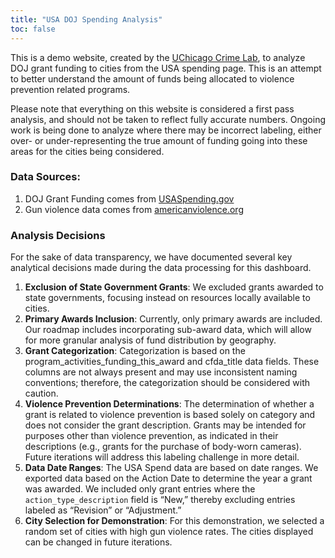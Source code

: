 ```yaml
---
title: "USA DOJ Spending Analysis"
toc: false
---
```


This is a demo website, created by the [UChicago Crime Lab](https://crimelab.uchicago.edu/), to analyze DOJ grant funding to cities from the USA spending page. This is an attempt to better understand the amount of funds being allocated to violence prevention related programs.

Please note that everything on this website is considered a first pass analysis, and should not be taken to reflect fully accurate numbers. Ongoing work is being done to analyze where there may be incorrect labeling, either over- or under-representing the true amount of funding going into these areas for the cities being considered.

### Data Sources:

1. DOJ Grant Funding comes from [USASpending.gov](https://www.usaspending.gov/download_center/custom_award_data)
2. Gun violence data comes from [americanviolence.org](https://www.americanviolence.org/table?compChartType=differenceChart&compare=none&crimeType=400&customCompareInterval&customTimespanInterval&metric=total&precision=monthly&selectedCensusTractsIds&selectedCitiesIds&sortColumn=name&sortPage=0&sortReversed=false&timespan=lastMonth)


### Analysis Decisions

For the sake of data transparency, we have documented several key analytical decisions made during the data processing for this dashboard.

1. **Exclusion of State Government Grants**: We excluded grants awarded to state governments, focusing instead on resources locally available to cities.
2. **Primary Awards Inclusion**: Currently, only primary awards are included. Our roadmap includes incorporating sub-award data, which will allow for more granular analysis of fund distribution by geography.
3. **Grant Categorization**: Categorization is based on the program_activities_funding_this_award and cfda_title data fields. These columns are not always present and may use inconsistent naming conventions; therefore, the categorization should be considered with caution.
4. **Violence Prevention Determinations**: The determination of whether a grant is related to violence prevention is based solely on category and does not consider the grant description. Grants may be intended for purposes other than violence prevention, as indicated in their descriptions (e.g., grants for the purchase of body-worn cameras). Future iterations will address this labeling challenge in more detail.
5. **Data Date Ranges**: The USA Spend data are based on date ranges. We exported data based on the Action Date to determine the year a grant was awarded. We included only grant entries where the `action_type_description` field is "New," thereby excluding entries labeled as "Revision" or "Adjustment."
6. **City Selection for Demonstration**: For this demonstration, we selected a random set of cities with high gun violence rates. The cities displayed can be changed in future iterations.